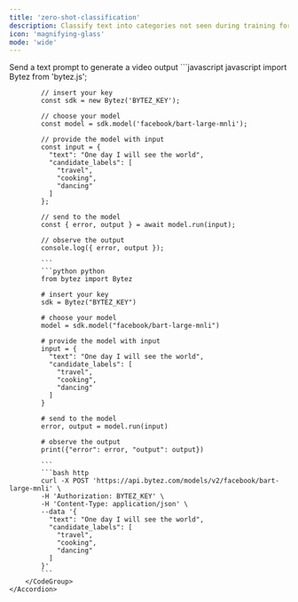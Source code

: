 ```yaml
---
title: 'zero-shot-classification'
description: Classify text into categories not seen during training for applications like intent detection, content moderation, and dynamic classification
icon: 'magnifying-glass'
mode: 'wide'
---
```


<AccordionGroup>
	<Accordion defaultOpen="true" title="Basic usage">
		Send a text prompt to generate a video output
		<CodeGroup>
			```javascript javascript
			import Bytez from 'bytez.js';
			
			// insert your key
			const sdk = new Bytez('BYTEZ_KEY');
			
			// choose your model
			const model = sdk.model('facebook/bart-large-mnli');
			
			// provide the model with input
			const input = {
			  "text": "One day I will see the world",
			  "candidate_labels": [
			    "travel",
			    "cooking",
			    "dancing"
			  ]
			};
			
			// send to the model
			const { error, output } = await model.run(input);
			
			// observe the output
			console.log({ error, output });
			
			```
			```python python
			from bytez import Bytez
			
			# insert your key
			sdk = Bytez("BYTEZ_KEY")
			
			# choose your model
			model = sdk.model("facebook/bart-large-mnli")
			
			# provide the model with input
			input = {
			  "text": "One day I will see the world",
			  "candidate_labels": [
			    "travel",
			    "cooking",
			    "dancing"
			  ]
			}
			
			# send to the model
			error, output = model.run(input)
			
			# observe the output
			print({"error": error, "output": output})
			
			```
			```bash http
			curl -X POST 'https://api.bytez.com/models/v2/facebook/bart-large-mnli' \
			-H 'Authorization: BYTEZ_KEY' \
			-H 'Content-Type: application/json' \
			--data '{
			  "text": "One day I will see the world",
			  "candidate_labels": [
			    "travel",
			    "cooking",
			    "dancing"
			  ]
			}'
			```
		</CodeGroup>
	</Accordion>
</AccordionGroup>